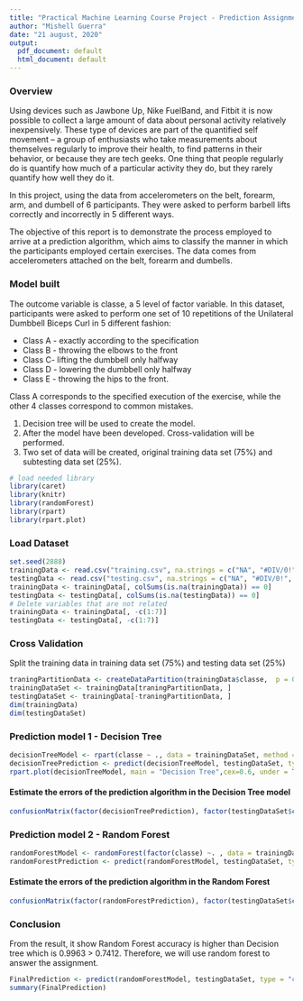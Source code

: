 ```yaml
---
title: "Practical Machine Learning Course Project - Prediction Assignment"
author: "Mishell Guerra"
date: "21 august, 2020"
output:
  pdf_document: default
  html_document: default
---
```


### Overview

Using devices such as Jawbone Up, Nike FuelBand, and Fitbit it is now possible to collect a large amount of data about personal activity relatively inexpensively. These type of devices are part of the quantified self movement – a group of enthusiasts who take measurements about themselves regularly to improve their health, to find patterns in their behavior, or because they are tech geeks. One thing that people regularly do is quantify how much of a particular activity they do, but they rarely quantify how well they do it. 

In this project, using the data from accelerometers on the belt, forearm, arm, and dumbell of 6 participants. They were asked to perform barbell lifts correctly and incorrectly in 5 different ways.

The objective of this report is to demonstrate the process employed to arrive at a prediction algorithm, which aims to classify the manner in which the participants employed certain exercises. The data comes from accelerometers attached on the belt, forearm and dumbells.

### Model built
The outcome variable is classe, a 5 level of factor variable. 
In this dataset, participants were asked to perform one set of 10 repetitions of the Unilateral Dumbbell Biceps Curl in 5 different fashion: 

* Class A - exactly according to the specification
* Class B - throwing the elbows to the front
* Class C- lifting the dumbbell only halfway 
* Class D - lowering the dumbbell only halfway
* Class E - throwing the hips to the front. 

Class A corresponds to the specified execution of the exercise, while the other 4 classes correspond to common mistakes. 

1. Decision tree will be used to create the model. 
2. After the model have been developed. Cross-validation will be performed. 
3. Two set of data will be created, original training data set (75%) and subtesting data set (25%). 

```r
# load needed library
library(caret)
library(knitr)
library(randomForest)
library(rpart)
library(rpart.plot)
```
### Load Dataset
```r
set.seed(2888)
trainingData <- read.csv("training.csv", na.strings = c("NA", "#DIV/0!", ""))
testingData <- read.csv("testing.csv", na.strings = c("NA", "#DIV/0!", ""))
trainingData <- trainingData[, colSums(is.na(trainingData)) == 0]
testingData <- testingData[, colSums(is.na(testingData)) == 0]
# Delete variables that are not related 
trainingData <- trainingData[, -c(1:7)]
testingData <- testingData[, -c(1:7)]
```

### Cross Validation
Split the training data in training data set (75%) and testing data set (25%) 
```r
traningPartitionData <- createDataPartition(trainingData$classe,  p = 0.75, list = F)
trainingDataSet <- trainingData[traningPartitionData, ]
testingDataSet <- trainingData[-traningPartitionData, ]
dim(trainingData)
dim(testingDataSet)
```

### Prediction model 1 - Decision Tree

```r
decisionTreeModel <- rpart(classe ~ ., data = trainingDataSet, method = "class")
decisionTreePrediction <- predict(decisionTreeModel, testingDataSet, type = "class")
rpart.plot(decisionTreeModel, main = "Decision Tree",cex=0.6, under = TRUE, faclen = 0, compress=TRUE, type = 3, clip.right.labs = FALSE, under.cex = 0.6, cex.main = 2, round = 0, branch.lwd = 2, branch.col = "pink")
```

#### Estimate the errors of the prediction algorithm in the Decision Tree model
```r
confusionMatrix(factor(decisionTreePrediction), factor(testingDataSet$classe))
```

### Prediction model 2 - Random Forest

```r
randomForestModel <- randomForest(factor(classe) ~. , data = trainingDataSet, method = "class")
randomForestPrediction <- predict(randomForestModel, testingDataSet, type = "class")
```
#### Estimate the errors of the prediction algorithm in the Random Forest
```r
confusionMatrix(factor(randomForestPrediction), factor(testingDataSet$classe))
```

### Conclusion
From the result, it show Random Forest accuracy is higher than Decision tree which is 0.9963  > 0.7412. Therefore, we will use random forest to answer the assignment. 

```r
FinalPrediction <- predict(randomForestModel, testingDataSet, type = "class")
summary(FinalPrediction)
```
